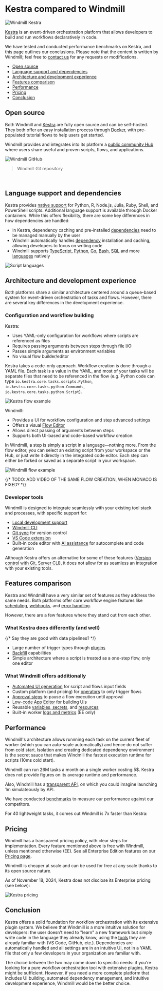 
# Kestra compared to Windmill

![Windmill Kestra](../assets/compared_to/windmill_kestra.png 'Windmill Kestra')

[Kestra](https://kestra.io) is an event-driven orchestration platform that allows developers to build and run workflows declaratively in code.

We have tested and conducted performance benchmarks on Kestra, and this page outlines our conclusions. Please note that the content is written by Windmill; feel free to [contact us](../misc/6_getting_help/index.mdx) for any requests or modifications.

- [Open source](#open-source)
- [Language support and dependencies](#language-support-and-dependencies)
- [Architecture and development experience](#architecture-and-development-experience)
- [Features comparison](#features-comparison)
- [Performance](#performance)
- [Pricing](#pricing)
- [Conclusion](#conclusion)

## Open source

Both Windmill and [Kestra](https://github.com/kestra-io/kestra) are fully open source and can be self-hosted. They both offer an easy installation process through [Docker](https://www.docker.com/), with pre-populated tutorial flows to help users get started.

Windmill provides and integrates into its platform a [public community Hub](https://hub.windmill.dev/) where users share useful and proven scripts, flows, and applications.

![Windmill GitHub](../assets/compared_to/windmill_gh.png 'Windmill GitHub')

> Windmill Git repository

<br/>

<div className="grid grid-cols-2 gap-6 mb-4">
	<DocCard
		title="Self-host Windmill"
		description="Self host Windmill in 2 minutes."
		href="/docs/advanced/self_host/"
	/>
</div>

## Language support and dependencies

Kestra provides [native support](https://kestra.io/docs/workflow-components/tasks/scripts/languages) for Python, R, Node.js, Julia, Ruby, Shell, and PowerShell scripts. Additional language support is available through Docker containers. While this offers flexibility, there are some key differences in how dependencies are handled:

- In Kestra, dependency caching and pre-installed [dependencies](https://kestra.io/docs/workflow-components/tasks/scripts/installing-dependencies) need to be managed manually by the user
- Windmill automatically handles [dependency](../advanced/6_imports/index.mdx) installation and caching, allowing developers to focus on writing code
- Windmill supports [TypeScript](../getting_started/0_scripts_quickstart/1_typescript_quickstart/index.mdx), [Python](../getting_started/0_scripts_quickstart/2_python_quickstart/index.mdx), [Go](../getting_started/0_scripts_quickstart/3_go_quickstart/index.mdx), [Bash](../getting_started/0_scripts_quickstart/4_bash_quickstart/index.mdx), [SQL](../getting_started/0_scripts_quickstart/5_sql_quickstart/index.mdx) and more [languages](../getting_started/0_scripts_quickstart/index.mdx) natively

![Script languages](../../static/images/script_languages.png 'Script languages')

<div className="grid grid-cols-2 gap-6 mb-4">
	<DocCard
		title="Languages"
		description="Windmill supports TypeScript, Python, Go, PHP, Bash, SQL and Rust or launch docker containers."
		href="/docs/getting_started/scripts_quickstart"
	/>
    <DocCard
		title="Dependencies in Windmill"
		description="Learn how Windmill handles dependencies automatically."
		href="/docs/advanced/imports"
	/>
</div>

## Architecture and development experience

Both platforms share a similar architecture centered around a queue-based system for event-driven orchestration of tasks and flows. However, there are several key differences in the development experience.

### Configuration and workflow building

Kestra:
- Uses YAML-only configuration for workflows where scripts are referenced as files
- Requires passing arguments between steps through file I/O
- Passes simple arguments as environment variables
- No visual flow builder/editor

Kestra takes a code-only approach. Workflow creation is done through a YAML file. Each task is a value in the YAML, and most of your tasks will be separate files that need to be referenced in the flow (e.g. Python code can type `io.kestra.core.tasks.scripts.Python`, `io.kestra.core.tasks.python.Commands`, `io.kestra.core.tasks.python.Script`).

![Kestra flow example](../assets/compared_to/flow_kestra.png 'Kestra flow example')

Windmill:
- Provides a UI for workflow configuration and step advanced settings
- Offers a visual [Flow Editor](../flows/1_flow_editor.mdx)
- Allows direct passing of arguments between steps
- Supports both UI-based and code-based workflow creation

In Windmill, a step is simply a script in a language—nothing more. From the flow editor, you can select an existing script from your workspace or the Hub, or just write it directly in the integrated code editor. Each step can either be forked or saved as a separate script in your workspace.

![Windmill flow example](../assets/compared_to/flow_windmill_kestra.png 'Windmill flow example')

{/* TODO: ADD VIDEO OF THE SAME FLOW CREATION, WHEN MONACO IS FIXED? */}

### Developer tools

Windmill is designed to integrate seamlessly with your existing tool stack and processes, with specific support for:
- [Local development support](../advanced/4_local_development/index.mdx)
- [Windmill CLI](../advanced/3_cli/index.mdx)
- [Git sync](../advanced/11_git_sync/index.mdx) for version control
- [VS Code extension](../cli_local_dev/1_vscode-extension/index.mdx)
- Built-in code editor with [AI assistance](../core_concepts/22_ai_generation/index.mdx) for autocomplete and code generation

Although Kestra offers an alternative for some of these features ([Version control with Git](https://kestra.io/docs/version-control-cicd/git), [Server CLI](https://kestra.io/docs/server-cli)), it does not allow for as seamless an integration with your existing tools.

<div className="grid grid-cols-2 gap-6 mb-4">
	<DocCard
		title="Local development"
		description="Develop from various environments such as your terminal, VS Code, and JetBrains IDEs."
		href="/docs/advanced/local_development"
	/>
</div>

## Features comparison

Kestra and Windmill have a very similar set of features as they address the same needs. Both platforms offer core workflow engine features like [scheduling](../core_concepts/1_scheduling/), [webhooks](../core_concepts/4_webhooks/index.mdx), and [error handling](../core_concepts/10_error_handling/index.mdx).

However, there are a few features where they stand out from each other.

### What Kestra does differently (and well)

{/* Say they are good with data pipelines? */}

- Large number of trigger types through [plugins](https://kestra.io/plugins)
- [Backfill](https://kestra.io/docs/concepts/backfill) capabilities
- Simple architecture where a script is treated as a one-step flow, only one editor

### What Windmill offers additionally

- [Automated UI generation](../core_concepts/6_auto_generated_uis/index.mdx) for script and flows input fields
- Custom platform (and pricing) for [operators](../core_concepts/16_roles_and_permissions/index.mdx#operator) to only trigger flows
- [Approval steps](../flows/11_flow_approval.mdx) to pause a flow execution until approval
- [Low-code App Editor](../apps/0_app_editor/index.mdx) for building UIs
- Reusable [variables, secrets](../core_concepts/2_variables_and_secrets/index.mdx), and [resources](../core_concepts/3_resources_and_types/index.mdx)
- Built-in worker [logs and metrics](../core_concepts/9_worker_groups/index.mdx#queue-metrics) (EE only)

## Performance

Windmill's architecture allows runnning each task on the current fleet of worker
(which you can auto-scale automatically) and hence do not suffer from cold start.
Isolation and creating dedicated dependency environment is the secret sauce that makes Windmill
the fastest execution runtime for scripts (10ms cold start).

Windmill can run 26M tasks a month on a single worker costing 5$. Kestra does not provide figures on its average runtime and performance.

Also, Windmill has a [transparent API](https://app.windmill.dev/openapi.html#/), on which you could imagine launching 1m simulateously by API.

We have conducted [benchmarks](../misc/3_benchmarks/index.mdx) to measure our performance against our competitors.

For 40 lightweight tasks, it comes out Windmill is 7x faster than Kestra:

<div className="grid">
	<TaskDurationBarChart
		title="40 lightweight tasks (in seconds)"
		labels={[
			['Airflow'],
			['Kestra'],
			['Prefect'],
			['Temporal'],
			['Windmill', 'Normal'],
			['Windmill', 'Dedicated Worker']
		]}
		rawData={[
			[
				[
					4.335, 3.959, 2.194, 2.192, 1.68, 1.965, 2.377, 2.259, 2.39, 2.6, 2.401, 4.888, 5.118,
					1.64, 2.396, 2.196, 2.488, 1.853, 1.513, 2.575, 2.218, 2.316, 1.933, 2.176, 2.976, 5.192,
					1.684, 2.361, 2.218, 1.409, 2.591, 2.192, 2.328, 2.464, 2.88, 2.394, 2.046, 1.537, 4.988,
					2.784
				],
				[
					0.417, 0.213, 0.203, 0.22, 0.209, 0.262, 0.205, 0.268, 0.209, 0.477, 0.322, 0.817, 0.207,
					0.253, 0.201, 0.226, 0.212, 0.199, 0.207, 0.435, 0.355, 0.408, 0.431, 0.247, 0.461, 0.717,
					0.237, 0.246, 0.194, 0.205, 0.421, 0.312, 0.421, 0.25, 0.251, 0.206, 0.352, 0.21, 0.604,
					0.223
				]
			],
			[
				[
					0.062, 0.056, 0.045, 0.058, 0.045, 0.059, 0.045, 0.056, 0.048, 0.082, 0.07,
					0.056, 0.045, 0.051, 0.061, 0.095, 0.068, 0.056, 0.063, 0.071, 0.07, 0.071,
					0.065, 0.067, 0.059, 0.055, 0.057, 0.051, 0.068, 0.061, 0.065, 0.069, 0.061,
					0.078, 0.07, 0.061, 0.062, 0.058, 0.072, 0.057
				],
				[
					0.77, 0.591, 0.613, 0.645, 0.617, 0.616, 0.624, 0.602, 0.691, 0.61, 0.607,
					0.61, 0.637, 0.618, 0.66, 0.67, 0.684, 0.652, 0.638, 0.645, 0.675, 0.638,
					0.634, 0.683, 0.622, 0.612, 0.603, 0.626, 0.624, 0.633, 0.612, 0.634, 0.637,
					0.615, 0.615, 0.667, 0.622, 0.616, 0.635, 0.63
				]
			],
			[
				[
					1.213, 0.064, 0.061, 0.059, 0.054, 0.053, 0.053, 0.054, 0.055, 0.056, 0.057, 0.064, 0.052,
					0.056, 0.056, 0.058, 0.052, 0.051, 0.054, 0.053, 0.053, 0.055, 0.052, 0.054, 0.062, 0.051,
					0.051, 0.052, 0.051, 0.048, 0.055, 0.057, 0.049, 0.048, 0.055, 0.05, 0.051, 0.05, 0.053,
					0.054
				],
				[
					0.044, 0.041, 0.04, 0.036, 0.035, 0.038, 0.037, 0.061, 0.039, 0.038, 0.04, 0.038, 0.038,
					0.041, 0.039, 0.043, 0.035, 0.035, 0.035, 0.038, 0.037, 0.036, 0.036, 0.038, 0.039, 0.034,
					0.035, 0.037, 0.034, 0.083, 0.035, 0.034, 0.033, 0.034, 0.038, 0.034, 0.034, 0.035, 0.035,
					0.034
				]
			],
			[
				[
					0.009, 0.028, 0.027, 0.029, 0.029, 0.029, 0.03, 0.03, 0.032, 0.028, 0.028, 0.028, 0.029,
					0.041, 0.029, 0.029, 0.077, 0.09, 0.091, 0.093, 0.092, 0.09, 0.092, 0.091, 0.091, 0.091,
					0.091, 0.09, 0.091, 0.093, 0.09, 0.093, 0.092, 0.091, 0.09, 0.092, 0.091, 0.091, 0.091,
					0.092
				],
				[
					0.007, 0.008, 0.008, 0.008, 0.007, 0.008, 0.008, 0.008, 0.008, 0.008, 0.008, 0.008, 0.008,
					0.008, 0.009, 0.009, 0.009, 0.009, 0.008, 0.008, 0.009, 0.008, 0.009, 0.009, 0.009, 0.009,
					0.009, 0.008, 0.009, 0.009, 0.008, 0.009, 0.009, 0.009, 0.009, 0.009, 0.009, 0.009, 0.008,
					0.008
				]
			],
			[
				[
					0.004, 0.063, 0.061, 0.062, 0.061, 0.061, 0.061, 0.061, 0.062, 0.062, 0.061, 0.061, 0.065,
					0.063, 0.06, 0.064, 0.062, 0.061, 0.062, 0.062, 0.06, 0.062, 0.06, 0.062, 0.06, 0.063,
					0.062, 0.061, 0.061, 0.06, 0.061, 0.06, 0.061, 0.061, 0.061, 0.062, 0.06, 0.062, 0.06,
					0.062
				],
				[
					0.048, 0.048, 0.048, 0.048, 0.047, 0.047, 0.047, 0.046, 0.05, 0.049, 0.047, 0.047, 0.056,
					0.052, 0.047, 0.045, 0.046, 0.047, 0.047, 0.05, 0.05, 0.047, 0.046, 0.046, 0.046, 0.046,
					0.046, 0.047, 0.046, 0.046, 0.047, 0.046, 0.046, 0.046, 0.046, 0.048, 0.049, 0.049, 0.047,
					0.048
				]
			],
			[
				[
					0.003, 0.06, 0.059, 0.06, 0.061, 0.061, 0.06, 0.059, 0.061, 0.061, 0.06, 0.06, 0.061,
					0.061, 0.062, 0.059, 0.06, 0.06, 0.06, 0.058, 0.06, 0.059, 0.06, 0.059, 0.06, 0.059,
					0.061, 0.061, 0.061, 0.06, 0.059, 0.061, 0.06, 0.06, 0.06, 0.06, 0.059, 0.061, 0.061,
					0.059
				],
				[
					0.002, 0.002, 0.002, 0.002, 0.002, 0.002, 0.002, 0.002, 0.002, 0.002, 0.002, 0.002, 0.002,
					0.002, 0.002, 0.002, 0.002, 0.002, 0.004, 0.002, 0.002, 0.002, 0.002, 0.002, 0.002, 0.002,
					0.002, 0.002, 0.002, 0.002, 0.002, 0.002, 0.002, 0.002, 0.002, 0.003, 0.002, 0.002, 0.002,
					0.002
				]
			]
		]}
	/>
</div>

<div className="grid grid-cols-2 gap-6 mb-4">
	<DocCard
		title="Benchmarks"
		description="Comparing performance of Airflow, Prefect, Temporal, Kestra and Windmill for 2 representative use cases."
		href="/docs/misc/benchmarks/competitors"
	/>
</div>

## Pricing

Windmill has a transparent pricing policy, with clear steps for implementation. Every feature mentioned above is free with Windmill, unless mentioned otherwise (EE). See all Enterprise Edition features on our [Pricing page](/pricing).

Windmill is cheaper at scale and can be used for free at any scale thanks to its open source nature.

As of November 18, 2024, Kestra does not disclose its Enterprise pricing (see below):

![Kestra pricing](../assets/compared_to/kestra_pricing.png 'Kestra pricing')

<div className="grid grid-cols-2 gap-6 mb-4">
	<DocCard
		title="Pricing"
		description="Windmill's subscription plans and simulations."
		href="/pricing"
	/>
	<DocCard
		title="Plans & How to Upgrade"
		description="Windmill transparently provides the content and pricing of its upgraded plans."
		href="/docs/misc/plans_details"
	/>
</div>

## Conclusion

Kestra offers a solid foundation for workflow orchestration with its extensive plugin system. We believe that Windmill is a more intuitive solution for developers: the user doesn't need to "learn" a new framework but simply write code in the language they already know, using the [tools](#developer-tools) they are already familiar with (VS Code, GitHub, etc.). Dependencies are automatically handled and all settings are in an intuitive UI, not in a YAML file that only a few developers in your organization are familiar with.

The choice between the two may come down to specific needs: if you're looking for a pure workflow orchestration tool with extensive plugins, Kestra might be sufficient. However, if you need a more complete platform that includes UI building, automated dependency management, and intuitive development experience, Windmill would be the better choice.